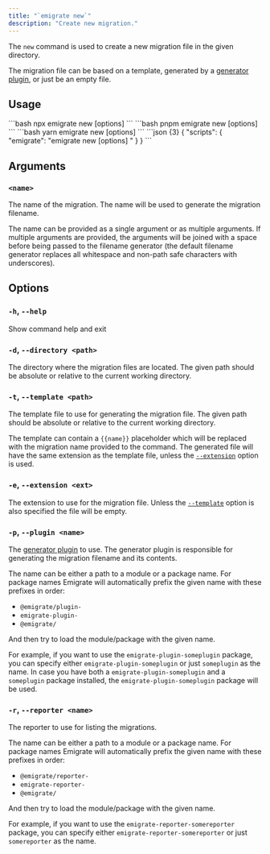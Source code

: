 ```yaml
---
title: "`emigrate new`"
description: "Create new migration."
---
```



The `new` command is used to create a new migration file in the given directory.

The migration file can be based on a template, generated by a [generator plugin](/plugins/generators/), or just be an empty file.

## Usage

<Tabs>
  <TabItem label="npm">
    ```bash
    npx emigrate new [options] <name>
    ```
  </TabItem>
  <TabItem label="pnpm">
    ```bash
    pnpm emigrate new [options] <name>
    ```
  </TabItem>
  <TabItem label="yarn">
    ```bash
    yarn emigrate new [options] <name>
    ```
  </TabItem>
  <TabItem label="package.json">
    ```json {3}
    {
      "scripts": {
        "emigrate": "emigrate new [options] <name>"
      }
    }
    ```
  </TabItem>
</Tabs>

## Arguments

### `<name>`

The name of the migration. The name will be used to generate the migration filename.

The name can be provided as a single argument or as multiple arguments.
If multiple arguments are provided, the arguments will be joined with a space before being passed to the filename generator (the default filename generator replaces all whitespace and non-path safe characters with underscores).

## Options

### `-h`, `--help`

Show command help and exit

### `-d`, `--directory <path>`

The directory where the migration files are located. The given path should be absolute or relative to the current working directory.

### `-t`, `--template <path>`

The template file to use for generating the migration file. The given path should be absolute or relative to the current working directory.

The template can contain a `{{name}}` placeholder which will be replaced with the migration name provided to the command. The generated file will have the same extension as the template file, unless the [`--extension`](#e---extension-ext) option is used.

### `-e`, `--extension <ext>`

The extension to use for the migration file. Unless the [`--template`](#t---template-path) option is also specified the file will be empty.

### `-p`, `--plugin <name>`

The [generator plugin](/plugins/generators/) to use. The generator plugin is responsible for generating the migration filename and its contents.

The name can be either a path to a module or a package name. For package names Emigrate will automatically prefix the given name with these prefixes in order:

- `@emigrate/plugin-`
- `emigrate-plugin-`
- `@emigrate/`

And then try to load the module/package with the given name.

For example, if you want to use the `emigrate-plugin-someplugin` package, you can specify either `emigrate-plugin-someplugin` or just `someplugin` as the name.
In case you have both a `emigrate-plugin-someplugin` and a `someplugin` package installed, the `emigrate-plugin-someplugin` package will be used.

### `-r`, `--reporter <name>`

The reporter to use for listing the migrations.

The name can be either a path to a module or a package name. For package names Emigrate will automatically prefix the given name with these prefixes in order:

- `@emigrate/reporter-`
- `emigrate-reporter-`
- `@emigrate/`

And then try to load the module/package with the given name.

For example, if you want to use the `emigrate-reporter-somereporter` package, you can specify either `emigrate-reporter-somereporter` or just `somereporter` as the name.

